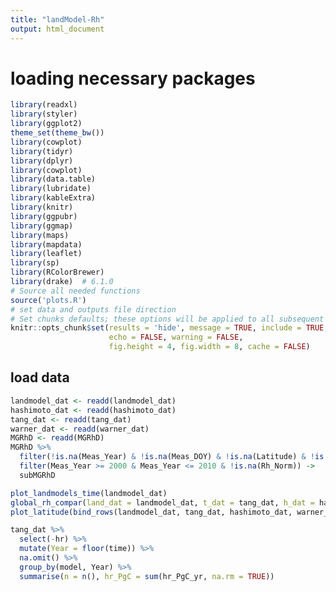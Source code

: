 ```yaml
---
title: "landModel-Rh"
output: html_document
---
```


# loading necessary packages
```r
library(readxl)
library(styler)
library(ggplot2)
theme_set(theme_bw())
library(cowplot)
library(tidyr)
library(dplyr)
library(cowplot)
library(data.table)
library(lubridate)
library(kableExtra)
library(knitr)
library(ggpubr)
library(ggmap)
library(maps)
library(mapdata)
library(leaflet)
library(sp)
library(RColorBrewer)
library(drake)  # 6.1.0
# Source all needed functions
source('plots.R')
# set data and outputs file direction
# Set chunks defaults; these options will be applied to all subsequent chunks
knitr::opts_chunk$set(results = 'hide', message = TRUE, include = TRUE, 
                      echo = FALSE, warning = FALSE,
                      fig.height = 4, fig.width = 8, cache = FALSE)
```


## load data
```r
landmodel_dat <- readd(landmodel_dat)
hashimoto_dat <- readd(hashimoto_dat)
tang_dat <- readd(tang_dat)
warner_dat <- readd(warner_dat)
MGRhD <- readd(MGRhD)
MGRhD %>% 
  filter(!is.na(Meas_Year) & !is.na(Meas_DOY) & !is.na(Latitude) & !is.na(Longitude)) %>% 
  filter(Meas_Year >= 2000 & Meas_Year <= 2010 & !is.na(Rh_Norm)) ->
  subMGRhD
```



```r

plot_landmodels_time(landmodel_dat)
global_rh_compar(land_dat = landmodel_dat, t_dat = tang_dat, h_dat = hashimoto_dat)
plot_latitude(bind_rows(landmodel_dat, tang_dat, hashimoto_dat, warner_dat))
```

```r
tang_dat %>% 
  select(-hr) %>% 
  mutate(Year = floor(time)) %>% 
  na.omit() %>%
  group_by(model, Year) %>% 
  summarise(n = n(), hr_PgC = sum(hr_PgC_yr, na.rm = TRUE)) 
```
